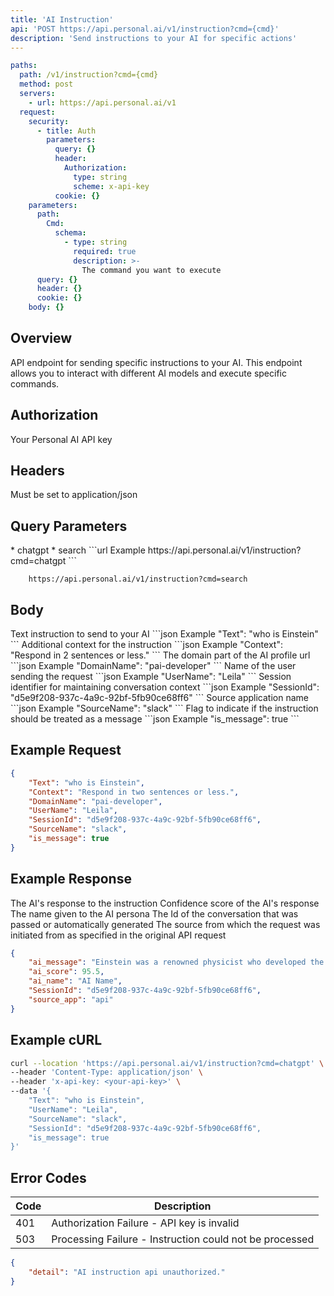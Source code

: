 ```yaml
---
title: 'AI Instruction'
api: 'POST https://api.personal.ai/v1/instruction?cmd={cmd}'
description: 'Send instructions to your AI for specific actions'
---
```


````yaml POST /v1/instruction?cmd={cmd}
paths:
  path: /v1/instruction?cmd={cmd}
  method: post
  servers:
    - url: https://api.personal.ai/v1
  request:
    security:
      - title: Auth
        parameters:
          query: {}
          header:
            Authorization:
              type: string
              scheme: x-api-key
          cookie: {}
    parameters:
      path:
        Cmd:
          schema:
            - type: string
              required: true
              description: >-
                The command you want to execute
      query: {}
      header: {}
      cookie: {}
    body: {}

````
 
 ## Overview
 
 API endpoint for sending specific instructions to your AI. This endpoint allows you to interact with different AI models and execute specific commands.
 
 ## Authorization
 <ParamField header="x-api-key" type="string" required>
   Your Personal AI API key
 </ParamField>
 
 
 ## Headers
 
 <ParamField header="Content-Type" type="string" required>
   Must be set to application/json
 </ParamField>
 
 ## Query Parameters
 
 <ParamField query="cmd" type="string" required>
   * chatgpt
   * search
 ```url Example
     https://api.personal.ai/v1/instruction?cmd=chatgpt
 ```
 
 ```url Example
     https://api.personal.ai/v1/instruction?cmd=search
 ```
 </ParamField>
 
 ## Body
 
 <ParamField body="Text" type="string" required>
   Text instruction to send to your AI
 ```json Example
     "Text": "who is Einstein"
 ```
 </ParamField>
 
 <ParamField body="Context" type="string" optional>
   Additional context for the instruction
 ```json Example
     "Context": "Respond in 2 sentences or less."
 ```
 </ParamField>
 
 <ParamField body="DomainName" type="string" required>
   The domain part of the AI profile url
 ```json Example
     "DomainName": "pai-developer"
 ```
 </ParamField>
 
 <ParamField body="UserName" type="string" optional>
   Name of the user sending the request
 ```json Example
     "UserName": "Leila"
 ```
 </ParamField>
 
 <ParamField body="SessionId" type="string" optional>
   Session identifier for maintaining conversation context
 ```json Example
     "SessionId": "d5e9f208-937c-4a9c-92bf-5fb90ce68ff6"
 ```
 </ParamField>
 
 <ParamField body="SourceName" type="string" optional>
   Source application name
 ```json Example
     "SourceName": "slack"
 ```
 </ParamField>
 
 <ParamField body="is_message" type="boolean" optional>
   Flag to indicate if the instruction should be treated as a message
 ```json Example
     "is_message": true
 ```
 </ParamField>
 
 ## Example Request
 
 ```json Example
 {
     "Text": "who is Einstein",
     "Context": "Respond in two sentences or less.",
     "DomainName": "pai-developer",
     "UserName": "Leila",
     "SessionId": "d5e9f208-937c-4a9c-92bf-5fb90ce68ff6",
     "SourceName": "slack",
     "is_message": true
 }
 ```
 
 ## Example Response
 
 <ResponseField name="ai_message" type="string">
   The AI's response to the instruction
 </ResponseField>
 
 <ResponseField name="ai_score" type="number">
   Confidence score of the AI's response
 </ResponseField>
 
 <ResponseField name="ai_name" type="string">
   The name given to the AI persona
 </ResponseField>
 
 <ResponseField name="SessionId" type="string">
   The Id of the conversation that was passed or automatically generated
 </ResponseField>
 
 <ResponseField name="source_app" type="string">
   The source from which the request was initiated from as specified in the original API request
 </ResponseField>
 
 ```json Example Success Response
 {
     "ai_message": "Einstein was a renowned physicist who developed the theory of relativity. He is considered one of the most influential scientists of the 20th century.",
     "ai_score": 95.5,
     "ai_name": "AI Name",
     "SessionId": "d5e9f208-937c-4a9c-92bf-5fb90ce68ff6",
     "source_app": "api"
 }
 ```
 
 ## Example cURL
 
 ```bash cURL
 curl --location 'https://api.personal.ai/v1/instruction?cmd=chatgpt' \
 --header 'Content-Type: application/json' \
 --header 'x-api-key: <your-api-key>' \
 --data '{
     "Text": "who is Einstein",
     "UserName": "Leila",
     "SourceName": "slack",
     "SessionId": "d5e9f208-937c-4a9c-92bf-5fb90ce68ff6",
     "is_message": true
 }'
 ```
 
 ## Error Codes
 
 | Code | Description |
 | --- | --- |
 | 401 | Authorization Failure - API key is invalid |
 | 503 | Processing Failure - Instruction could not be processed |
 
 ```json Example Error Response
 {
     "detail": "AI instruction api unauthorized."
 }
 ```
